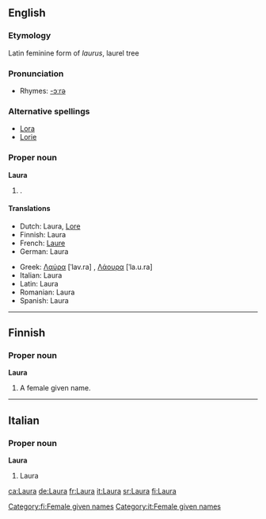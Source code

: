 {{see|laura}}
{{wikipedia}}
==English==

===Etymology===
Latin feminine form of ''laurus'', laurel tree

===Pronunciation===
*Rhymes: [[Rhymes:English:-ɔːrə|-ɔːrə]]

===Alternative spellings===
*[[Lora]]
*[[Lorie]]

===Proper noun===
'''Laura'''

# {{given name|female}}.

====Translations====
{{top}}
*Dutch: Laura, [[Lore]]
*Finnish: Laura
*French: [[Laure]]
*German: Laura
{{mid}}
*Greek: [[Λαύρα]] [ˈlav.ra] {{f}}, [[Λάουρα]] [ˈla.u.ra]
*Italian: Laura
*Latin: Laura
*Romanian: Laura
*Spanish: Laura
{{bottom}}

----

==Finnish==

===Proper noun===
'''Laura'''

# A female given name.

[[Category:fi:Female given names]]

----

==Italian==

===Proper noun===
'''Laura'''

# Laura

[[Category:it:Female given names]]

[[ca:Laura]]
[[de:Laura]]
[[fr:Laura]]
[[it:Laura]]
[[sr:Laura]]
[[fi:Laura]]